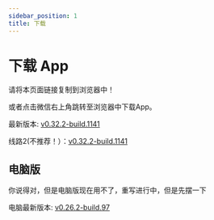```yaml
---
sidebar_position: 1
title: 下载
---
```



# 下载 App

请将本页面链接复制到浏览器中！

或者点击微信右上角跳转至浏览器中下载App。

最新版本: [v0.32.2-build.1141](https://app-dist-1307054264.cos.ap-beijing.myqcloud.com/actions/prescore_flutter/141/apk/app-release-signed.apk)

线路2(不推荐！）：[v0.32.2-build.1141](https://dl.bjbybbs.com/actions/prescore_flutter/141/apk/app-release-signed.apk)

## 电脑版

你说得对，但是电脑版现在用不了，重写进行中，但是先摆一下

电脑最新版本: [v0.26.2-build.97](https://matrix-dl.bjbybbs.com/without-ci/prescore-flutter-windows/SRInstaller-v0.26.2.exe)
